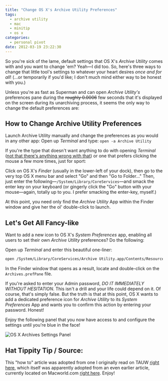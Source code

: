 ```yaml
---
title: "Change OS X's Archive Utility Preferences"
tags:
  - archive utility
  - mac
  - minitip
  - os x
categories:
  - personal pivot
date: 2012-03-19 23:22:30
---
```


So you're sick of the lame, default settings that OS X's _Archive Utility_ comes with and you want to change 'em? Yeah—I did too. So, here's three ways to change that little tool's settings to whatever your heart desires _once and for all_! (...or temporarily if you'd like; I don't much mind either way to be honest with you.)

Unless you're as fast as Superman and can open _Archive Utility's_ preferences pane during the ~~roughly 0.0006~~ few seconds that it's displayed on the screen during its unarchiving process, it seems the only way to change the default preferences are:

## How to Change Archive Utility Preferences
Launch Archive Utility manually and change the preferences as you would in any other app:
Open up _Terminal_ and type: `open -a Archive Utility`

If you're the type that doesn't want anything to do with opening _Terminal_ ([not that there's anything wrong with that](http://www.youtube.com/watch?v=GZPcGapl2dM "Origin of the phrase, &quot;Not that there")) or one that prefers clicking the mouse a few more times, just for sport:

Click on OS X's _Finder_ (usually in the lower-left of your dock), then go to the very top OS X menu bar and select "Go" and then "Go to Folder..." Then, just enter the following—`/System/Library/CoreServices`—and smack the enter key on your keyboard (or gingerly click the "Go" button with your mouse—again, totally up to you. I prefer smacking the enter-key, myself.)

At this point, you need only find the _Archive Utility_ App within the Finder window and give her the ol' double-click to launch.

## Let's Get All Fancy-like
Want to add a new icon to OS X's _System Preferences_ app, enabling all users to set their own _Archive Utility_ preferences? Do the following:

Open up _Terminal_ and enter this beautiful one-liner:

```bash
open /System/Library/CoreServices/Archive Utility.app/Contents/Resources/
```

In the Finder window that opens as a result, locate and double-click on the `Archives.prefPane` file.

If you're asked to enter your Admin password, _DO IT IMMEDIATELY WITHOUT HESITATION_. This isn't a drill and your life could depend on it. Of course, that's simply false. But the truth is that at this point, OS X wants to add a dedicated preference icon for _Archive Utility_ to its _System Preferences_ App and wants you to confirm this action by entering your password. Honest!

Enjoy the following panel that you now have access to and configure the settings until you're blue in the face!

![OS X Archives Settings Panel](/media/os_x_archive_utility_preferences_panel.png "OS X Archives Settings Panel")

## Hat Tippity Tip / Source:
This "how to" article was adopted from one I originally read on TAUW [right here](http://www.tuaw.com/2010/10/21/mac-101-use-archive-utility-preferences-for-control-over-archiv/ "Mac 101: Use Archive Utility preferences for control over archives (by  TJ Luoma)"), which itself was apparently adopted from an even earlier article, currently located on Macworld.com [right here](http://hints.macworld.com/article.php?story=20071028161249238 "http://hints.macworld.com/article.php?story=20071028161249238 (by JoolsG4)"). Enjoy!